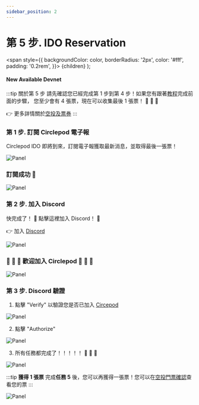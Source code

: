 ```yaml
---
sidebar_position: 2
---
```


# 第 5 步. IDO Reservation

  <span
    style={{
      backgroundColor: color,
      borderRadius: '2px',
      color: '#fff',
      padding: '0.2rem',
    }}>
    {children}
  </span>
);

#### New Available <Highlight color="#25c2a0">Devnet</Highlight>

:::tip 關於第 5 步
請先確認您已經完成第 1 步到第 4 步！如果您有跟著[教程](/docs/community-event/archived-event/circlepod-promoter/intro)完成前面的步驟， 
您至少會有 4 張票，現在可以收集最後 1 張票！ 🚀 🚀 🚀

👉 更多詳情關於[空投及票券](/docs/community-event/archived-event/airdrop-event/intro)
:::

### 第 1 步. 訂閱 Circlepod 電子報

Circlepod IDO 即將到來，訂閱電子報獲取最新消息，並取得最後一張票！

![Panel](/img/event/discord/input-email.png)

### 訂閱成功 🙌

![Panel](/img/event/discord/subscribe-success.png)

### 第 2 步. 加入 Discord

快完成了！ 🎉 點擊這裡加入 Discord！ 🎉

👉 加入 [Discord](https://discord.com/invite/D2pNA2e6Dw)

![Panel](/img/event/discord/join-discord.png)

### 🎉 🎉 🎉 歡迎加入 **Circlepod** 🎉 🎉 🎉
![Panel](/img/event/discord/continue-to-dashboard.png)

### 第 3 步. Discord 驗證

1. 點擊 "Verify" 以驗證您是否已加入 [Circepod](https://discord.com/invite/D2pNA2e6Dw)

![Panel](/img/event/discord/verify.png)

2. 點擊 "Authorize"

![Panel](/img/event/discord/auth.png)

3. 所有任務都完成了！！！！！ 🎉 🎉 🎉

![Panel](/img/event/discord/all-success.png)

:::tip **獲得 1 張票** 
完成**任務 5** 後，您可以再獲得一張票！您可以在[空投門票確認](https://docs.circlepod.app/docs/community-event/archived-event/airdrop-event/check-ticket)查看您的票
:::

![Panel](/img/event/discord/check-ido.png)